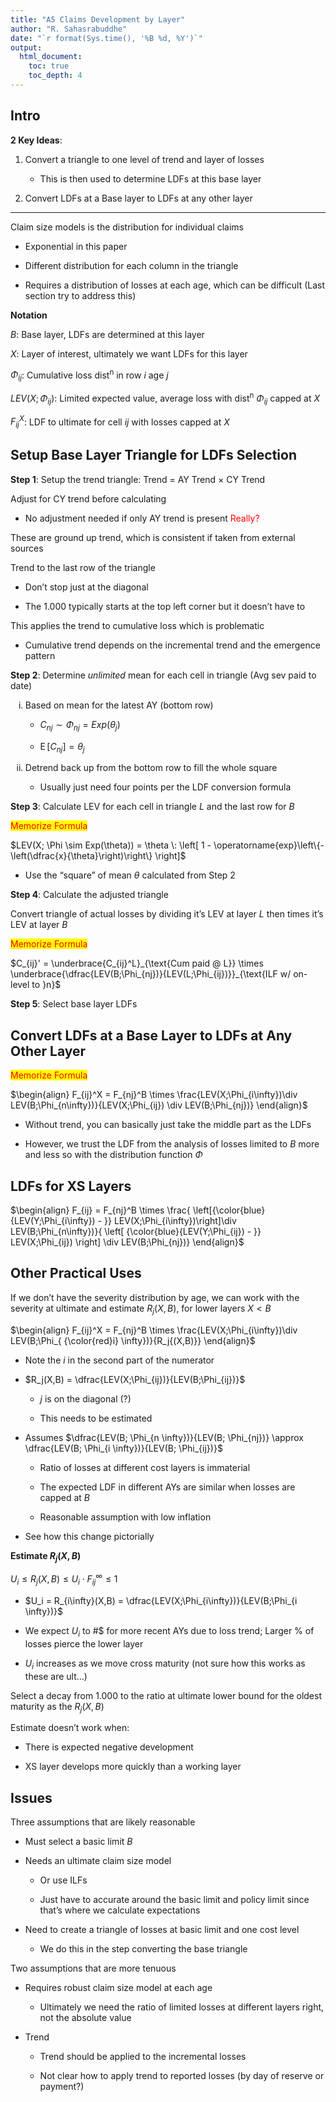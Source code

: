 ```yaml
---
title: "A5 Claims Development by Layer"
author: "R. Sahasrabuddhe"
date: "`r format(Sys.time(), '%B %d, %Y')`"
output: 
  html_document:
    toc: true
    toc_depth: 4
---
```


## Intro

**2 Key Ideas**:

1) Convert a triangle to one level of trend and layer of losses

    * This is then used to determine LDFs at this base layer
    
    
2) Convert LDFs at a Base layer to LDFs at any other layer

***

Claim size models is the distribution for individual claims

* Exponential in this paper

* Different distribution for each column in the triangle

* Requires a distribution of losses at each age, which can be difficult (Last section try to address this)

**Notation**

$B$: Base layer, LDFs are determined at this layer

$X$: Layer of interest, ultimately we want LDFs for this layer

$\Phi_{ij}$: Cumulative loss dist^n^ in row $i$ age $j$

$LEV(X; \Phi_{ij})$: Limited expected value, average loss with dist^n^ $\Phi_{ij}$ capped at $X$

$F_{ij}^X$: LDF to ultimate for cell $ij$ with losses capped at $X$

## Setup Base Layer Triangle for LDFs Selection

**Step 1**: Setup the trend triangle: Trend = AY Trend $\times$ CY Trend

Adjust for CY trend before calculating

* No adjustment needed if only AY trend is present <span style="color:red">Really?</span>

These are ground up trend, which is consistent if taken from external sources

Trend to the last row of the triangle

* Don't stop just at the diagonal

* The 1.000 typically starts at the top left corner but it doesn't have to

This applies the trend to cumulative loss which is problematic

* Cumulative trend depends on the incremental trend and the emergence pattern

**Step 2**: Determine *unlimited* mean for each cell in triangle (Avg sev paid to date)

i) Based on mean for the latest AY (bottom row)

    * $C_{nj} \sim \Phi_{nj} = Exp(\theta_j)$

    * $\operatorname{E}[C_{nj}] = \theta_j$
    
ii) Detrend back up from the bottom row to fill the whole square

    * Usually just need four points per the LDF conversion formula

**Step 3**: Calculate LEV for each cell in triangle $L$ and the last row for $B$

<span style="color:red;background:yellow">Memorize Formula</span>

$LEV(X; \Phi \sim Exp(\theta)) = \theta \: \left[ 1 - \operatorname{exp}\left\{-\left(\dfrac{x}{\theta}\right)\right\} \right]$

* Use the "square" of mean $\theta$ calculated from Step 2

**Step 4**: Calculate the adjusted triangle

Convert triangle of actual losses by dividing it's LEV at layer $L$ then times it's LEV at layer $B$

<span style="color:red;background:yellow">Memorize Formula</span>

$C_{ij}' = \underbrace{C_{ij}^L}_{\text{Cum paid @ L}} \times \underbrace{\dfrac{LEV(B;\Phi_{nj})}{LEV(L;\Phi_{ij})}}_{\text{ILF w/ on-level to }n}$

**Step 5**: Select base layer LDFs

## Convert LDFs at a Base Layer to LDFs at Any Other Layer

<span style="color:red;background:yellow">Memorize Formula</span>

$\begin{align}
  F_{ij}^X = F_{nj}^B \times \frac{LEV(X;\Phi_{i\infty})\div LEV(B;\Phi_{n\infty})}{LEV(X;\Phi_{ij}) \div LEV(B;\Phi_{nj})}
 \end{align}$

* Without trend, you can basically just take the middle part as the LDFs

* However, we trust the LDF from the analysis of losses limited to $B$ more and less so with the distribution function $\Phi$

## LDFs for XS Layers

$\begin{align}
  F_{ij} = F_{nj}^B \times \frac{ \left[{\color{blue}{LEV(Y;\Phi_{i\infty}) - }} LEV(X;\Phi_{i\infty})\right]\div LEV(B;\Phi_{n\infty})}{ \left[ {\color{blue}{LEV(Y;\Phi_{ij}) - }} LEV(X;\Phi_{ij}) \right] \div LEV(B;\Phi_{nj})}
\end{align}$
 
## Other Practical Uses
 
If we don't have the severity distribution by age, we can work with the severity at ultimate and estimate $R_j(X,B)$, for lower layers $X < B$
 
$\begin{align}
  F_{ij}^X = F_{nj}^B \times \frac{LEV(X;\Phi_{i\infty})\div LEV(B;\Phi_{ {\color{red}i} \infty})}{R_j{(X,B)}}
 \end{align}$
 
 * Note the $i$ in the second part of the numerator
 
 * $R_j(X,B) = \dfrac{LEV(X;\Phi_{ij})}{LEV(B;\Phi_{ij})}$
 
    * $j$ is on the diagonal (?)
    
    * This needs to be estimated
    
 * Assumes $\dfrac{LEV(B; \Phi_{n \infty})}{LEV(B; \Phi_{nj})} \approx \dfrac{LEV(B; \Phi_{i \infty})}{LEV(B; \Phi_{ij})}$
 
    * Ratio of losses at different cost layers is immaterial
    
    * The expected LDF in different AYs are similar when losses are capped at $B$
    
    * Reasonable assumption with low inflation

* See how this change pictorially

**Estimate $R_j(X,B)$**

$U_i \leq R_j(X,B) \leq U_i \cdot F_{ij}^{\infty} \leq 1$

* $U_i = R_{i\infty}(X,B) = \dfrac{LEV(X;\Phi_{i\infty})}{LEV(B;\Phi_{i \infty})}$

* We expect $U_i$ to #\downarrow$ for more recent AYs due to loss trend; Larger % of losses  pierce the lower layer

* $U_i$ increases as we move cross maturity (not sure how this works as these are ult...)

Select a decay from 1.000 to the ratio at ultimate lower bound for the oldest maturity as the $R_j(X,B)$

Estimate doesn't work when:

* There is expected negative development

* XS layer develops more quickly than a working layer

## Issues

Three assumptions that are likely reasonable

* Must select a basic limit $B$

* Needs an ultimate claim size model

    * Or use ILFs
    
    * Just have to accurate around the basic limit and policy limit since that's where we calculate expectations
    
* Need to create a triangle of losses at basic limit and one cost level

    * We do this in the step converting the base triangle

Two assumptions that are more tenuous

* Requires robust claim size model at each age

    * Ultimately we need the ratio of limited losses at different layers right, not the absolute value
    
* Trend

    * Trend should be applied to the incremental losses
    
    * Not clear how to apply trend to reported losses (by day of reserve or payment?)